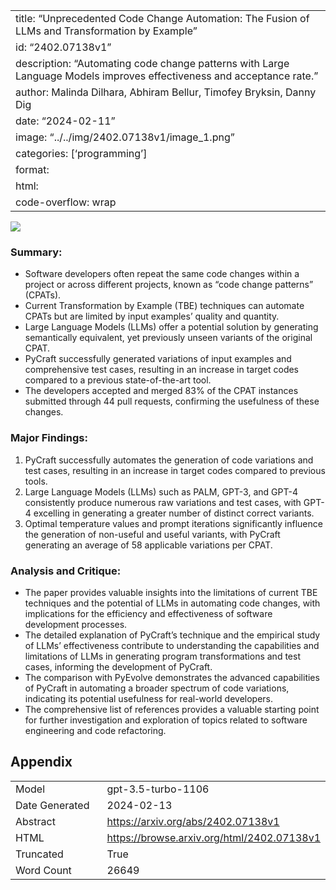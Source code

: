 
---
title: "Unprecedented Code Change Automation: The Fusion of LLMs and Transformation by Example"
id: "2402.07138v1"
description: "Automating code change patterns with Large Language Models improves effectiveness and acceptance rate."
author: Malinda Dilhara, Abhiram Bellur, Timofey Bryksin, Danny Dig
date: "2024-02-11"
image: "../../img/2402.07138v1/image_1.png"
categories: ['programming']
format:
  html:
    code-overflow: wrap
---

![](../../img/2402.07138v1/image_1.png)

### Summary:
- Software developers often repeat the same code changes within a project or across different projects, known as "code change patterns" (CPATs).
- Current Transformation by Example (TBE) techniques can automate CPATs but are limited by input examples' quality and quantity.
- Large Language Models (LLMs) offer a potential solution by generating semantically equivalent, yet previously unseen variants of the original CPAT.
- PyCraft successfully generated variations of input examples and comprehensive test cases, resulting in an increase in target codes compared to a previous state-of-the-art tool.
- The developers accepted and merged 83% of the CPAT instances submitted through 44 pull requests, confirming the usefulness of these changes.

### Major Findings:
1. PyCraft successfully automates the generation of code variations and test cases, resulting in an increase in target codes compared to previous tools.
2. Large Language Models (LLMs) such as PALM, GPT-3, and GPT-4 consistently produce numerous raw variations and test cases, with GPT-4 excelling in generating a greater number of distinct correct variants.
3. Optimal temperature values and prompt iterations significantly influence the generation of non-useful and useful variants, with PyCraft generating an average of 58 applicable variations per CPAT.

### Analysis and Critique:
- The paper provides valuable insights into the limitations of current TBE techniques and the potential of LLMs in automating code changes, with implications for the efficiency and effectiveness of software development processes.
- The detailed explanation of PyCraft's technique and the empirical study of LLMs' effectiveness contribute to understanding the capabilities and limitations of LLMs in generating program transformations and test cases, informing the development of PyCraft.
- The comparison with PyEvolve demonstrates the advanced capabilities of PyCraft in automating a broader spectrum of code variations, indicating its potential usefulness for real-world developers.
- The comprehensive list of references provides a valuable starting point for further investigation and exploration of topics related to software engineering and code refactoring.

## Appendix

|          |          |
|----------|----------|
| Model     | gpt-3.5-turbo-1106       |
| Date Generated     | 2024-02-13       |
| Abstract | [https://arxiv.org/abs/2402.07138v1](https://arxiv.org/abs/2402.07138v1)        |
| HTML     | [https://browse.arxiv.org/html/2402.07138v1](https://browse.arxiv.org/html/2402.07138v1)       |
| Truncated       | True       |
| Word Count       | 26649       |